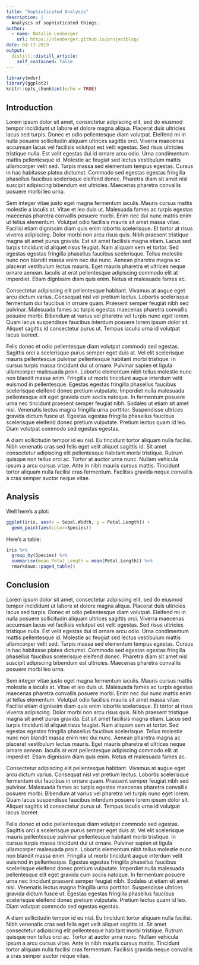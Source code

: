 ```yaml
---
title: "Sophisticated Analysis"
description: |
  Analysis of sophisticated things.
author:
  - name: Natalie Lenberger
    url: https://nlenberger.github.io/projectblog/
date: 04-17-2019
output:
  distill::distill_article:
    self_contained: false
---
```


```r
library(mdsr)
library(ggplot2)
knitr::opts_chunk$set(echo = TRUE)
```

## Introduction

Lorem ipsum dolor sit amet, consectetur adipiscing elit, sed do eiusmod tempor incididunt ut labore et dolore magna aliqua. Placerat duis ultricies lacus sed turpis. Donec et odio pellentesque diam volutpat. Eleifend mi in nulla posuere sollicitudin aliquam ultrices sagittis orci. Viverra maecenas accumsan lacus vel facilisis volutpat est velit egestas. Sed risus ultricies tristique nulla. Est velit egestas dui id ornare arcu odio. Urna condimentum mattis pellentesque id. Molestie ac feugiat sed lectus vestibulum mattis ullamcorper velit sed. Turpis massa sed elementum tempus egestas. Cursus in hac habitasse platea dictumst. Commodo sed egestas egestas fringilla phasellus faucibus scelerisque eleifend donec. Pharetra diam sit amet nisl suscipit adipiscing bibendum est ultricies. Maecenas pharetra convallis posuere morbi leo urna.

Sem integer vitae justo eget magna fermentum iaculis. Mauris cursus mattis molestie a iaculis at. Vitae et leo duis ut. Malesuada fames ac turpis egestas maecenas pharetra convallis posuere morbi. Enim nec dui nunc mattis enim ut tellus elementum. Volutpat odio facilisis mauris sit amet massa vitae. Facilisi etiam dignissim diam quis enim lobortis scelerisque. Et tortor at risus viverra adipiscing. Dolor morbi non arcu risus quis. Nibh praesent tristique magna sit amet purus gravida. Est sit amet facilisis magna etiam. Lacus sed turpis tincidunt id aliquet risus feugiat. Nam aliquam sem et tortor. Sed egestas egestas fringilla phasellus faucibus scelerisque. Tellus molestie nunc non blandit massa enim nec dui nunc. Aenean pharetra magna ac placerat vestibulum lectus mauris. Eget mauris pharetra et ultrices neque ornare aenean. Iaculis at erat pellentesque adipiscing commodo elit at imperdiet. Etiam dignissim diam quis enim. Netus et malesuada fames ac.

Consectetur adipiscing elit pellentesque habitant. Vivamus at augue eget arcu dictum varius. Consequat nisl vel pretium lectus. Lobortis scelerisque fermentum dui faucibus in ornare quam. Praesent semper feugiat nibh sed pulvinar. Malesuada fames ac turpis egestas maecenas pharetra convallis posuere morbi. Bibendum at varius vel pharetra vel turpis nunc eget lorem. Quam lacus suspendisse faucibus interdum posuere lorem ipsum dolor sit. Aliquet sagittis id consectetur purus ut. Tempus iaculis urna id volutpat lacus laoreet.

Felis donec et odio pellentesque diam volutpat commodo sed egestas. Sagittis orci a scelerisque purus semper eget duis at. Vel elit scelerisque mauris pellentesque pulvinar pellentesque habitant morbi tristique. In cursus turpis massa tincidunt dui ut ornare. Pulvinar sapien et ligula ullamcorper malesuada proin. Lobortis elementum nibh tellus molestie nunc non blandit massa enim. Fringilla ut morbi tincidunt augue interdum velit euismod in pellentesque. Egestas egestas fringilla phasellus faucibus scelerisque eleifend donec pretium vulputate. Imperdiet nulla malesuada pellentesque elit eget gravida cum sociis natoque. In fermentum posuere urna nec tincidunt praesent semper feugiat nibh. Sodales ut etiam sit amet nisl. Venenatis lectus magna fringilla urna porttitor. Suspendisse ultrices gravida dictum fusce ut. Egestas egestas fringilla phasellus faucibus scelerisque eleifend donec pretium vulputate. Pretium lectus quam id leo. Diam volutpat commodo sed egestas egestas.

A diam sollicitudin tempor id eu nisl. Eu tincidunt tortor aliquam nulla facilisi. Nibh venenatis cras sed felis eget velit aliquet sagittis id. Sit amet consectetur adipiscing elit pellentesque habitant morbi tristique. Rutrum quisque non tellus orci ac. Tortor at auctor urna nunc. Nullam vehicula ipsum a arcu cursus vitae. Ante in nibh mauris cursus mattis. Tincidunt tortor aliquam nulla facilisi cras fermentum. Facilisis gravida neque convallis a cras semper auctor neque vitae.


## Analysis

Well here's a plot:

```r
ggplot(iris, aes(x = Sepal.Width, y = Petal.Length)) +
  geom_point(aes(color=Species))
```


Here's a table:

```r
iris %>% 
  group_by(Species) %>% 
  summarise(mean_Petal_Length = mean(Petal.Length)) %>% 
  rmarkdown::paged_table()
```



## Conclusion

Lorem ipsum dolor sit amet, consectetur adipiscing elit, sed do eiusmod tempor incididunt ut labore et dolore magna aliqua. Placerat duis ultricies lacus sed turpis. Donec et odio pellentesque diam volutpat. Eleifend mi in nulla posuere sollicitudin aliquam ultrices sagittis orci. Viverra maecenas accumsan lacus vel facilisis volutpat est velit egestas. Sed risus ultricies tristique nulla. Est velit egestas dui id ornare arcu odio. Urna condimentum mattis pellentesque id. Molestie ac feugiat sed lectus vestibulum mattis ullamcorper velit sed. Turpis massa sed elementum tempus egestas. Cursus in hac habitasse platea dictumst. Commodo sed egestas egestas fringilla phasellus faucibus scelerisque eleifend donec. Pharetra diam sit amet nisl suscipit adipiscing bibendum est ultricies. Maecenas pharetra convallis posuere morbi leo urna.

Sem integer vitae justo eget magna fermentum iaculis. Mauris cursus mattis molestie a iaculis at. Vitae et leo duis ut. Malesuada fames ac turpis egestas maecenas pharetra convallis posuere morbi. Enim nec dui nunc mattis enim ut tellus elementum. Volutpat odio facilisis mauris sit amet massa vitae. Facilisi etiam dignissim diam quis enim lobortis scelerisque. Et tortor at risus viverra adipiscing. Dolor morbi non arcu risus quis. Nibh praesent tristique magna sit amet purus gravida. Est sit amet facilisis magna etiam. Lacus sed turpis tincidunt id aliquet risus feugiat. Nam aliquam sem et tortor. Sed egestas egestas fringilla phasellus faucibus scelerisque. Tellus molestie nunc non blandit massa enim nec dui nunc. Aenean pharetra magna ac placerat vestibulum lectus mauris. Eget mauris pharetra et ultrices neque ornare aenean. Iaculis at erat pellentesque adipiscing commodo elit at imperdiet. Etiam dignissim diam quis enim. Netus et malesuada fames ac.

Consectetur adipiscing elit pellentesque habitant. Vivamus at augue eget arcu dictum varius. Consequat nisl vel pretium lectus. Lobortis scelerisque fermentum dui faucibus in ornare quam. Praesent semper feugiat nibh sed pulvinar. Malesuada fames ac turpis egestas maecenas pharetra convallis posuere morbi. Bibendum at varius vel pharetra vel turpis nunc eget lorem. Quam lacus suspendisse faucibus interdum posuere lorem ipsum dolor sit. Aliquet sagittis id consectetur purus ut. Tempus iaculis urna id volutpat lacus laoreet.

Felis donec et odio pellentesque diam volutpat commodo sed egestas. Sagittis orci a scelerisque purus semper eget duis at. Vel elit scelerisque mauris pellentesque pulvinar pellentesque habitant morbi tristique. In cursus turpis massa tincidunt dui ut ornare. Pulvinar sapien et ligula ullamcorper malesuada proin. Lobortis elementum nibh tellus molestie nunc non blandit massa enim. Fringilla ut morbi tincidunt augue interdum velit euismod in pellentesque. Egestas egestas fringilla phasellus faucibus scelerisque eleifend donec pretium vulputate. Imperdiet nulla malesuada pellentesque elit eget gravida cum sociis natoque. In fermentum posuere urna nec tincidunt praesent semper feugiat nibh. Sodales ut etiam sit amet nisl. Venenatis lectus magna fringilla urna porttitor. Suspendisse ultrices gravida dictum fusce ut. Egestas egestas fringilla phasellus faucibus scelerisque eleifend donec pretium vulputate. Pretium lectus quam id leo. Diam volutpat commodo sed egestas egestas.

A diam sollicitudin tempor id eu nisl. Eu tincidunt tortor aliquam nulla facilisi. Nibh venenatis cras sed felis eget velit aliquet sagittis id. Sit amet consectetur adipiscing elit pellentesque habitant morbi tristique. Rutrum quisque non tellus orci ac. Tortor at auctor urna nunc. Nullam vehicula ipsum a arcu cursus vitae. Ante in nibh mauris cursus mattis. Tincidunt tortor aliquam nulla facilisi cras fermentum. Facilisis gravida neque convallis a cras semper auctor neque vitae.


